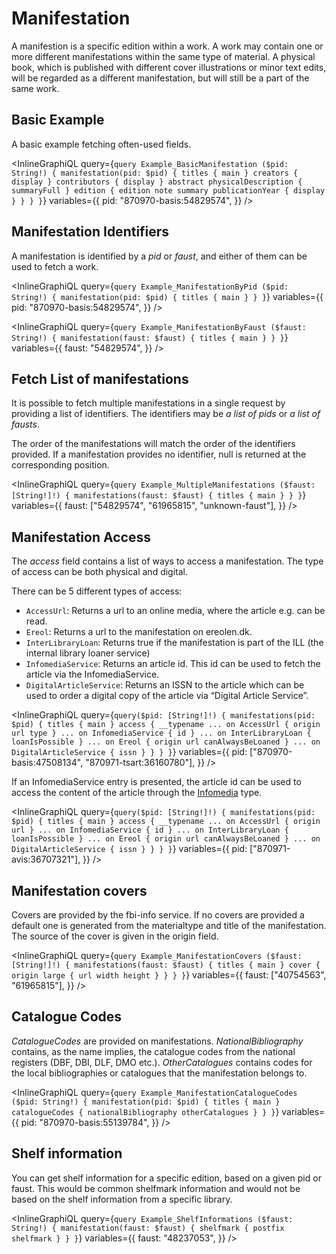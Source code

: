 # Manifestation

A manifestion is a specific edition within a work. A work may contain one or more different
manifestations within the same type of material. A physical book, which is published with
different cover illustrations or minor text edits, will be regarded as a different
manifestation, but will still be a part of the same work.

## Basic Example

A basic example fetching often-used fields.

<InlineGraphiQL
  query={`query Example_BasicManifestation ($pid: String!) {
  manifestation(pid: $pid) {
    titles {
      main
    }
    creators {
      display
    }
    contributors {
      display
    }
    abstract
    physicalDescription {
      summaryFull
    }
    edition {
      edition
      note
      summary
      publicationYear {
        display
      }
    }
  }
}`}
  variables={{
    pid: "870970-basis:54829574",
  }}
/>

## Manifestation Identifiers

A manifestation is identified by a _pid_ or _faust_, and either of them can be used to
fetch a work.

<InlineGraphiQL
  query={`query Example_ManifestationByPid ($pid: String!) {
  manifestation(pid: $pid) {
    titles {
      main
    }
  }
}`}
  variables={{
    pid: "870970-basis:54829574",
  }}
/>

<InlineGraphiQL
  query={`query Example_ManifestationByFaust ($faust: String!) {
  manifestation(faust: $faust) {
    titles {
      main
    }
  }
}`}
  variables={{
    faust: "54829574",
  }}
/>

## Fetch List of manifestations

It is possible to fetch multiple manifestations in a single request by providing
a list of identifiers. The identifiers may be _a list of pids_
or _a list of fausts_.

The order of the manifestations will match the order of the identifiers provided.
If a manifestation provides no identifier, null is returned at the corresponding position.

<InlineGraphiQL
  query={`query Example_MultipleManifestations ($faust: [String!]!) {
      manifestations(faust: $faust) {
        titles {
            main
        }
      }
    }`}
  variables={{
    faust: ["54829574", "61965815", "unknown-faust"],
  }}
/>

## Manifestation Access

The _access_ field contains a list of ways to access a manifestation. The type of access can be both physical and digital.

There can be 5 different types of access:

- `AccessUrl`: Returns a url to an online media, where the article e.g. can be read.
- `Ereol`: Returns a url to the manifestation on ereolen.dk.
- `InterLibraryLoan`: Returns true if the manifestation is part of the ILL (the internal library loaner service)
- `InfomediaService`: Returns an article id. This id can be used to fetch the article via the InfomediaService.
- `DigitalArticleService`: Returns an ISSN to the article which can be used to order a digital copy of the
  article via “Digital Article Service”.

<InlineGraphiQL
  query={`query($pid: [String!]!) {
            manifestations(pid: $pid) {
            titles {
              main
            }
            access {
              __typename
              ... on AccessUrl {
                origin
                url
                type
              }
              ... on InfomediaService {
                id
              }
              ... on InterLibraryLoan {
                loanIsPossible
              }
              ... on Ereol {
                origin
                url
                canAlwaysBeLoaned
              }
              ... on DigitalArticleService {
                issn
              }
            }
          }
        }`}
  variables={{
    pid: ["870970-basis:47508134", "870971-tsart:36160780"],
  }}
/>

If an InfomediaService entry is presented, the article id can be used to access
the content of the article through the [Infomedia](#Infomedia) type.

<InlineGraphiQL
  query={`query($pid: [String!]!) {
            manifestations(pid: $pid) {
            titles {
              main
            }
            access {
              __typename
              ... on AccessUrl {
                origin
                url
              }
              ... on InfomediaService {
                id
              }
              ... on InterLibraryLoan {
                loanIsPossible
              }
              ... on Ereol {
                origin
                url
                canAlwaysBeLoaned
              }
              ... on DigitalArticleService {
                issn
              }
            }
          }
        }`}
  variables={{
    pid: ["870971-avis:36707321"],
  }}
/>

## Manifestation covers

Covers are provided by the fbi-info service. If no covers are provided a default one is generated from the
materialtype and title of the manifestation. The source of the cover is given in the origin field.

<InlineGraphiQL
  query={`query Example_ManifestationCovers ($faust: [String!]!) {
            manifestations(faust: $faust) {
              titles {
                main
              }
              cover {
                origin
                large {
                    url
                    width
                    height
                }
              }
            }
          }`}
  variables={{
    faust: ["40754563", "61965815"],
  }}
/>

## Catalogue Codes

_CatalogueCodes_ are provided on manifestations. _NationalBibliography_ contains, as the name implies, the catalogue
codes from the national registers (DBF, DBI, DLF, DMO etc.). _OtherCatalogues_ contains codes for the local
bibliographies or catalogues that the manifestation belongs to.

<InlineGraphiQL
  query={`query Example_ManifestationCatalogueCodes ($pid: String!) {
            manifestation(pid: $pid) {
              titles {
                main
              }
              catalogueCodes {
                nationalBibliography
                otherCatalogues
              }
            }
        }`}
  variables={{
    pid: "870970-basis:55139784",
  }}
/>

## Shelf information

You can get shelf information for a specific edition, based on a given pid or faust.
This would be common shelfmark information and would not be based on the shelf information
from a specific library.

<InlineGraphiQL
  query={`query Example_ShelfInformations ($faust: String!) {
            manifestation(faust: $faust) {
            shelfmark {
                postfix
                shelfmark
                }
            }
        }`}
  variables={{
    faust: "48237053",
  }}
/>

